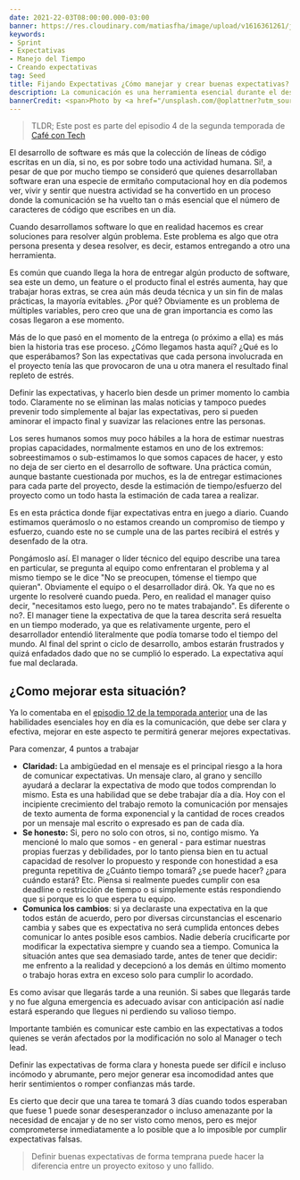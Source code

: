 ```yaml
---
date: 2021-22-03T08:00:00.000-03:00
banner: https://res.cloudinary.com/matiasfha/image/upload/v1616361261/jan-tinneberg-tVIv23vcuz4-unsplash_ftgyzc.jpg
keywords:
- Sprint
- Expectativas
- Manejo del Tiempo
- Creando expectativas
tag: Seed
title: Fijando Expectativas ¿Cómo manejar y crear buenas expectativas?
description: La comunicación es una herramienta esencial durante el desarrollo de software y entre las habilidades que debemos desarrollar está el fijar expectativas claras y honestas y sobre todo cumplirlas.
bannerCredit: <span>Photo by <a href="/unsplash.com/@oplattner?utm_source=unsplash&amp;utm_medium=referral&amp;utm_content=creditCopyText">Jan Tinnerberg</a> on <a href="https://unsplash.com/s/photos/state-management?utm_source=unsplash&amp;utm_medium=referral&amp;utm_content=creditCopyText">Unsplash</a></span>
---
```

<script>
</script>

> TLDR; Este post es parte del episodio 4 de la segunda temporada de [Café con Tech](https://www.cafecon.tech)
<Buzzsprout buzzsproutId="8182311-fijando-expectativas" />

El desarrollo de software es más que la colección de líneas de código escritas en un día, si no, es por sobre todo una actividad humana. Si!, a pesar de que por mucho tiempo se consideró que quienes desarrollaban software eran una especie de ermitaño computacional hoy en día podemos ver, vivir y sentir que nuestra actividad se ha convertido en un proceso donde la comunicación se ha vuelto tan o más esencial que el número de caracteres de código que escribes en un día.

Cuando desarrollamos software lo que en realidad hacemos es crear soluciones para resolver algún problema. Este problema es algo que otra persona presenta y desea resolver, es decir, estamos entregando a otro una herramienta.

Es común que cuando llega la hora de entregar algún producto de software, sea este un demo, un feature o el producto final el estrés aumenta, hay que trabajar horas extras, se crea aún más deuda técnica y un sin fin de malas prácticas, la mayoría evitables. ¿Por qué? Obviamente es un problema de múltiples variables, pero creo que una de gran importancia es como las cosas llegaron a ese momento.

Más de lo que pasó en el momento de la entrega (o próximo a ella) es más bien la historia tras ese proceso. ¿Cómo llegamos hasta aquí? ¿Qué es lo que esperábamos? Son las expectativas que cada persona involucrada en el proyecto tenía las que provocaron de una u otra manera el resultado final repleto de estrés.

Definir las expectativas, y hacerlo bien desde un primer momento lo cambia todo. Claramente no se eliminan las malas noticias y tampoco puedes prevenir todo simplemente al bajar las expectativas, pero si pueden aminorar el impacto final y suavizar las relaciones entre las personas.

Los seres humanos somos muy poco hábiles a la hora de estimar nuestras propias capacidades, normalmente estamos en uno de los extremos: sobreestimamos o sub-estimamos lo que somos capaces de hacer, y esto no deja de ser cierto en el desarrollo de software. Una práctica común, aunque bastante cuestionada por muchos, es la de entregar estimaciones para cada parte del proyecto, desde la estimación de tiempo/esfuerzo del proyecto como un todo hasta la estimación de cada tarea a realizar.

Es en esta práctica donde fijar expectativas entra en juego a diario. Cuando estimamos querámoslo o no estamos creando un compromiso de tiempo y esfuerzo, cuando este no se cumple una de las partes recibirá el estrés y desenfado de la otra.

Pongámoslo así. El manager o líder técnico del equipo describe una tarea en particular, se pregunta al equipo como enfrentaran el problema y al mismo tiempo se le dice "No se preocupen, tómense el tiempo que quieran". Obviamente el equipo o el desarrollador dirá. Ok. Ya que no es urgente lo resolveré cuando pueda. Pero, en realidad el manager quiso decir, "necesitamos esto luego, pero no te mates trabajando". Es diferente o no?. El manager tiene la expectativa de que la tarea descrita será resuelta en un tiempo moderado, ya que es relativamente urgente, pero el desarrollador entendió literalmente que podía tomarse todo el tiempo del mundo. Al final del sprint o ciclo de desarrollo, ambos estarán frustrados y quizá enfadados dado que no se cumplió lo esperado. La expectativa aquí fue mal declarada.

## ¿Como mejorar esta situación?

Ya lo comentaba en el [episodio 12 de la temporada anterior](https://www.cafecon.tech/1081172/4452938-4-habilidades-blandas-esenciales-para-un-desarrollador) una de las habilidades esenciales hoy en día es la comunicación, que debe ser clara y efectiva, mejorar en este aspecto te permitirá generar mejores expectativas.
<Buzzsprout buzzsproutId="1081172/4452938-4-habilidades-blandas-esenciales-para-un-desarrollador" />

Para comenzar, 4 puntos a trabajar

- **Claridad:** La ambigüedad en el mensaje es el principal riesgo a la hora de comunicar expectativas. Un mensaje claro, al grano y sencillo ayudará a declarar la expectativa de modo que todos comprendan lo mismo. Esta es una habilidad que se debe trabajar día a día. Hoy con el incipiente crecimiento del trabajo remoto la comunicación por mensajes de texto aumenta de forma exponencial y la cantidad de roces creados por un mensaje mal escrito o expresado es pan de cada día.
- **Se honesto:** Si, pero no solo con otros, si no, contigo mismo. Ya mencioné lo malo que somos - en general - para estimar nuestras propias fuerzas y debilidades, por lo tanto piensa bien en tu actual capacidad de resolver lo propuesto y responde con honestidad a esa pregunta repetitiva de ¿Cuánto tiempo tomará? ¿se puede hacer? ¿para cuándo estará? Etc. Piensa si realmente puedes cumplir con esa deadline o restricción de tiempo o si simplemente estás respondiendo que si porque es lo que espera tu equipo.
- **Comunica los cambios**: si ya declaraste una expectativa en la que todos están de acuerdo, pero por diversas circunstancias el escenario cambia y sabes que es expectativa no será cumplida entonces debes comunicar lo antes posible esos cambios. Nadie debería crucificarte por modificar la expectativa siempre y cuando sea a tiempo. Comunica la situación antes que sea demasiado tarde, antes de tener que decidir: me enfrento a la realidad y decepcionó a los demás en último momento o trabajo horas extra en exceso solo para cumplir lo acordado.

Es como avisar que llegarás tarde a una reunión. Si sabes que llegarás tarde y no fue alguna emergencia es adecuado avisar con anticipación así nadie estará esperando que llegues ni perdiendo su valioso tiempo.

Importante también es comunicar este cambio en las expectativas a todos quienes se verán afectados por la modificación no solo al Manager o tech lead.

Definir las expectativas de forma clara y honesta puede ser difícil e incluso incómodo y abrumante, pero mejor generar esa incomodidad antes que herir sentimientos o romper confianzas más tarde.

Es cierto que decir que una tarea te tomará 3 días cuando todos esperaban que fuese 1 puede sonar desesperanzador o incluso amenazante por la necesidad de encajar y de no ser visto como menos, pero es mejor comprometerse inmediatamente a lo posible que a lo imposible por cumplir expectativas falsas.

> Definir buenas expectativas de forma temprana puede hacer la diferencia entre un proyecto exitoso y uno fallido.
